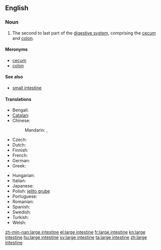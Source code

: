 ==English==
{{wikipedia}}

===Noun===
{{en-noun|sg=[[large]] [[intestine]]}}

# {{anatomy}} The second to last part of the [[digestive system]], comprising the [[cecum]] and [[colon]].

====Meronyms====
* [[cecum]]
* [[colon]]

====See also====
* [[small intestine]]

====Translations====
{{trans-top|bodily organ}}
* Bengali: {{t|bn|বৃহদান্ত্র|sc=Beng}}
* [[Catalan]]: {{t|ca|intestí gros|m}}
* Chinese:
*: Mandarin: {{t|zh|大腸|sc=Hani}}, {{t|zh|大肠|tr=dàcháng|sc=Hani}}
* Czech: {{t-|cs|tlusté střevo|n}}
* Dutch: {{t|nl|dikke darm|m}}
* Finnish: {{t+|fi|paksusuoli}}
* French: {{t+|fr|gros intestin|m}}
* German: {{t+|de|Dickdarm|m}}
* Greek: {{t+|el|παχύ έντερο|n|tr=pachý éntero}}
{{trans-mid}}
* Hungarian: {{t+|hu|vastagbél}}
* Italian: {{t+|it|intestino crasso|m}}
* Japanese: {{t+|ja|大腸|tr=[[だいちょう]], daichō}}
* Polish: [[jelito|jelito grube]] {{n}}
* Portuguese: {{t|pt|intestino grosso|m}}
* Romanian: {{t|ro|intestin gros|n}}
* Spanish: {{t|es|intestino grueso|m}}
* Swedish: {{t|sv|tjocktarm|c}}
* Turkish: {{t|tr|kalın barsak}}
* Welsh: {{t|cy|coluddyn mawr|m|xs=Welsh}}
{{trans-bottom}}

[[zh-min-nan:large intestine]]
[[el:large intestine]]
[[fr:large intestine]]
[[kn:large intestine]]
[[hu:large intestine]]
[[sv:large intestine]]
[[ta:large intestine]]
[[zh:large intestine]]